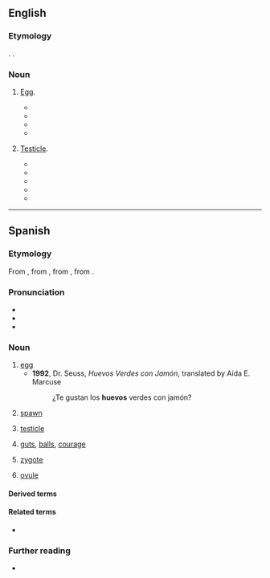 ==English==

===Etymology===
{{bor|en|es|huevo||egg; testicle}}. {{doublet|en|ovum}}.

===Noun===
{{en-noun}}

# {{lb|en|Hispanicism}} [[egg|Egg]].
#* {{quote-book|en|year=2002 |title=School Library Journal: SLJ - Volume 48, Issues 5-8 |author= |page=155 |ISBN= |passage=Perro prances merrily down the path, balancing his '''huevo''' jauntily on his nose, to the amazement of some watching chickens. }}
#* {{quote-book|en|year=2010 |title=The Meat Lover's Meatless Cookbook |author=Kim O'Donnel |page= |ISBN=073821437X |passage=Day or night, '''huevos''' has long been a personal favorite, but they inevitably put me into a food coma. To lighten the load, I've slimmed down to just one '''huevo''', and instead amped up the ratio of black beans (simmered in a saucepan, not refried, with aromatics and spices). }}
#* {{quote-book|en|year=2015|title=Tijuana Book of the Dead |author=Luis Alberto Urrea |page=3 |ISBN=1619025159 |passage=you, who can't believe your Ma rose at 4:45 to fry one '''huevo''' and a slice of bologna laid on corn tortilla—border benedict— here's your chance to drag home $80 a week, for her electric. }}
#* {{quote-book|en|year=2016 |title=After A While Crocodile: Alexa's Diary |author=Dr. Brady Barr, Jennifer Keats Curtis |page= |ISBN=1628558350 |passage=It is hard to believe Jefe was only as big as a candy bar when he first came out of his '''huevo'''. }}
# {{lb|en|Hispanicism|usually|in the plural}} [[testicle|Testicle]].
#* {{quote-book|en|year=1988|title=Blue Desert |author=Charles Bowden |page=3 |ISBN=0816510814 |passage=The horse has no '''huevos'''. The horse is a mare. }}
#* {{quote-book|en|year=1995 |title= Hide-Out Canyon |author=Jack Curtis |page=137 |ISBN=0671793187 |passage="I'd give my left '''huevo''' for any one of them," Leonardo said. "But . . . but how?" }}
#* {{quote-book|en|year=1997 |title=Spirits of the High Mesa |author=Floyd Martínez |page= 11|ISBN=1558856781 |passage=They were giant wooly monsters with huge curl horns and yellow eyes that saw everything. And below hung big '''huevos'''. }}
#* {{quote-book|en|year=1997|title=A Sunburned Prayer |author=Marc Talbert |page=i |ISBN=0689813260 |passage=But lately his brother had started walking as if he had baseballs packed in his pants instead of '''huevos''' the size of a hummingbird's. }}
#* {{quote-book|en|year=2009|title=Lynnee Breedlove's One Freak Show |author=Lynn Breedlove |page= |ISBN= |passage=Go stand naked in front of a male plastic surgeon. “One breast's lower than the other, we'll have to fix that...” Oh yeah, Doc? Let's see what you got. One '''huevo's''' hanging lower than the other. }}

----

==Spanish==
{{wp|lang=es}}

===Etymology===
From {{inh|es|osp|hueuo}}, from {{inh|es|la|ōvum}}, from {{inh|es|itc-pro|*ōwom}}, from {{inh|es|ine-pro|*h₂ōwyóm}}.

===Pronunciation===
{{es-IPA}}
{{es-IPA|güevo|pre={{a|dialectal}}}}
{{es-IPA|vuevo|pre={{a|dialectal}}}}
* {{audio|es|LL-Q1321 (spa)-Rodelar-huevo.wav|Audio}}
* {{rhymes|es|ebo}}
* {{hyph|es|hue|vo}}

===Noun===
{{es-noun|m}}

# [[egg]]
#* '''1992''', Dr. Seuss, ''Huevos Verdes con Jamón'', translated by Aída E. Marcuse
#*: ¿Te gustan los '''huevos''' verdes con jamón?
# [[spawn]]
#: {{syn|es|hueva}}
# {{lb|es|vulgar|slang}} [[testicle]]
#: {{syn|es|testículo|tanate}}
# {{lb|es|vulgar|slang|in the plural}} [[gut]]s, [[ball]]s, [[courage]]
# {{lb|es|biology}} [[zygote]]
#: {{syn|es|cigoto}}
# {{lb|es|biology}} [[ovule]]
#: {{syn|es|óvulo}}

====Derived terms====
{{der3|es
|al freír de los huevos lo verá
|calientahuevos
|coger por los huevos
|cómeme los huevos
|costar un huevo
|cuando seas padre comerás huevos
|estar hasta los huevos
|huevito
|huevazo
|huevón
|a huevo
|{{l|es|huevo batido||beaten egg, egg wash}}
|huevo cocido
|huevo duro
|huevo escalfado
|huevo estrellado
|huevo frito
|huevos motuleños
|huevos picados
|huevos revueltos
|huevos rotos
|importar un huevo
|pisando huevos
|tener huevos
|tocar los huevos a alguien
|un huevo
|y un huevo
}}

====Related terms====
* {{l|es|aovar}}

===Further reading===
* {{R:DRAE}}

{{C|es|Foods}}